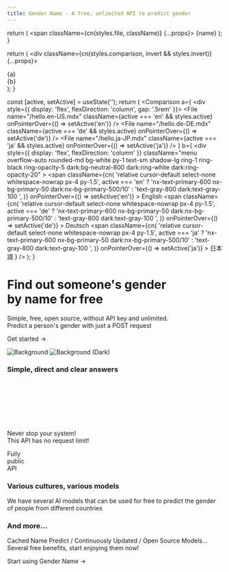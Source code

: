 ```yaml
---
title: Gender Name - A free, unlimited API to predict gender
---
```



  return (
    <span className={cn(styles.file, className)} {...props}>
      {name}
    </span>
  );
}

  return (
    <div className={cn(styles.comparison, invert && styles.invert)} {...props}>
      <div>{a}</div>
      <ArrowRightIcon width="1.2em" />
      <div>{b}</div>
    </div>
  );
}

  const [active, setActive] = useState('');
  return (
    <Comparison
      a={
        <div style={{ display: 'flex', flexDirection: 'column', gap: '.5rem' }}>
          <File
            name="/hello.en-US.mdx"
            className={active === 'en' && styles.active}
            onPointerOver={() => setActive('en')}
          />
          <File
            name="/hello.de-DE.mdx"
            className={active === 'de' && styles.active}
            onPointerOver={() => setActive('de')}
          />
          <File
            name="/hello.ja-JP.mdx"
            className={active === 'ja' && styles.active}
            onPointerOver={() => setActive('ja')}
          />
        </div>
      }
      b={
        <div
          style={{ display: 'flex', flexDirection: 'column' }}
          className="menu overflow-auto rounded-md bg-white py-1 text-sm shadow-lg ring-1 ring-black ring-opacity-5 dark:bg-neutral-800 dark:ring-white dark:ring-opacity-20"
        >
          <span
            className={cn(
              'relative cursor-default select-none whitespace-nowrap px-4 py-1.5',
              active === 'en'
                ? 'nx-text-primary-600 nx-bg-primary-50 dark:nx-bg-primary-500/10'
                : 'text-gray-800 dark:text-gray-100 ',
            )}
            onPointerOver={() => setActive('en')}
          >
            English
          </span>
          <span
            className={cn(
              'relative cursor-default select-none whitespace-nowrap px-4 py-1.5',
              active === 'de'
                ? 'nx-text-primary-600 nx-bg-primary-50 dark:nx-bg-primary-500/10'
                : 'text-gray-800 dark:text-gray-100 ',
            )}
            onPointerOver={() => setActive('de')}
          >
            Deutsch
          </span>
          <span
            className={cn(
              'relative cursor-default select-none whitespace-nowrap px-4 py-1.5',
              active === 'ja'
                ? 'nx-text-primary-600 nx-bg-primary-50 dark:nx-bg-primary-500/10'
                : 'text-gray-800 dark:text-gray-100 ',
            )}
            onPointerOver={() => setActive('ja')}
          >
            日本語
          </span>
        </div>
      }
    />
  );
}

<div className="home-content">
  <div className="content-container hero-container">
    <h1 className="headline">Find out someone's gender <br className='sm:block hidden'/>by name for free</h1>
    <p className="subtitle">
      Simple, free, open source, without API key and unlimited. <br className='sm:block hidden'/> Predict a person's gender with just a POST request
    </p>
    <p className="subtitle">
      <Link className={styles.cta} href="/docs">Get started <span>→</span></Link>
    </p>
  </div>
  <style jsx>{`
    .hero-container {
      display: flex;
      flex-direction: column;
      align-items: center;
      text-align: center;
    }
    .content-container {
      max-width: 90rem;
      padding-left: max(env(safe-area-inset-left),1.5rem);
      padding-right: max(env(safe-area-inset-right),1.5rem);
      margin: 0 auto;
    }
    .features-container {
      margin: 8rem 0 0;
      padding: 4rem 0;
      background-color: #f3f4f6;
      border-bottom: 1px solid #e5e7eb;
    }
    .features-container .content-container {
      margin-top: -8rem;
    }
    :global(.dark) .features-container {
      background-color: #000;
      border-bottom: 1px solid rgb(38,38,38);
    }
    .headline {
      display: inline-flex;
      font-size: 3.125rem;
      font-size: min(4.375rem, max(8vw, 2.5rem));
      font-weight: 700;
      font-feature-settings: initial;
      letter-spacing: -.12rem;
      margin-left: -0.2rem;
      margin-top: 3.4rem;
      line-height: 1.1;
      background-image: linear-gradient(146deg,#000,#757a7d);
      -webkit-background-clip: text;
      -webkit-text-fill-color: transparent;
      background-clip: text;
    }
    :global(.dark) .headline {
      background-image: linear-gradient(146deg,#fff,#757a7d);
    }
    .subtitle {
      font-size: 1.3rem;
      font-size: min(1.3rem, max(3.5vw, 1.2rem));
      font-feature-settings: initial;
      line-height: 1.6;
    }
    :global(#docs-card) {
      min-height: 650px;
      color: #fff;
      text-shadow: 0 0 1rem rgba(0,0,0,0.1);
    }
    :global(#docs-card img) {
      object-fit: cover;
      object-position: left;
      position: absolute;
      left: 0;
      right: 0;
      top: 0;
      bottom: 0;
      height: 100%;
      width: 100%;
      z-index: 0;
      user-select: none;
      pointer-events: none;
    }
    :global(#docs-card img:nth-child(2)) {
      display: none;
    }
    :global(.dark #docs-card img:nth-child(2)) {
      display: initial;
    }
    :global(.dark #docs-card img:nth-child(1)) {
      display: none;
    }
    :global(.feat-darkmode) {
      min-height: 300px;
    }
    :global(.feat-darkmode h3) {
      font-size: 48px;
    }
    @media screen and (max-width: 1200px) {
      :global(.feat-darkmode h3) {
        font-size: 4vw;
        font-size: min(48px, max(4vw, 30px));
      }
      .headline {
        letter-spacing: -.08rem;
      }
    }
    @media screen and (max-width: 1024px) {
      :global(#docs-card) {
        aspect-ratio: 135/86;
      }
    }
    @media screen and (max-width: 768px) {
      :global(#docs-card) {
        min-height: 348px;
        width: 100%;
        aspect-ratio: auto;
      }
      :global(#docs-card img) {
        object-position: -26px 0;
        width: 250%;
        max-width: initial;
      }
    }
  `}</style>

  <div className="features-container">
    <div className="content-container">
      <Features>
        <Feature index={0} large centered id="docs-card" href="/docs">
          <Image src={docsCard} alt="Background" loading="eager" />
          <Image src={docsCard} alt="Background (Dark)" loading="eager" />
          <h3>Simple, direct and clear answers</h3>
        </Feature>
        <Feature index={4} centered style={{
          display: 'flex',
          flexDirection: 'column',
          alignItems: 'center',
          justifyContent: 'center',
          backgroundImage: 'url(/assets/gradient-bg.jpeg)',
          backgroundSize: 'cover',
          backgroundPosition: 'center',
          color: '#fff'
        }} href="/docs">
          <svg fill="#ffffff" width="100px" height="100px" viewBox="0 0 16 16" xmlns="http://www.w3.org/2000/svg"><path d="M12.07 4.25c-1.62 0-3 .94-4.07 2.79-1.08-1.85-2.45-2.79-4.07-2.79A3.84 3.84 0 0 0 0 8a3.84 3.84 0 0 0 3.93 3.75c1.62 0 3-.94 4.07-2.79 1.08 1.85 2.45 2.79 4.07 2.79A3.84 3.84 0 0 0 16 8a3.84 3.84 0 0 0-3.93-3.75zM3.93 10.5A2.6 2.6 0 0 1 1.25 8a2.6 2.6 0 0 1 2.68-2.5c1.25 0 2.29.82 3.18 2.5-.89 1.68-1.93 2.5-3.18 2.5zm8.14 0c-1.25 0-2.29-.82-3.18-2.5.89-1.68 1.93-2.5 3.18-2.5A2.6 2.6 0 0 1 14.75 8a2.6 2.6 0 0 1-2.68 2.5z"/></svg>
          <p style={{
            textShadow: '0 2px 4px rgb(0 0 0 / 20%)'
          }}>Never stop your system! <br className="hide-medium"/>This API has no request limit!</p>
        </Feature>
        <Feature index={5} centered className="feat-darkmode" style={{
          display: 'flex',
          alignItems: 'center',
          justifyContent: 'center',
        }}>
          <motion.div
            animate={{
              backgroundPosition: ['0% 0%', '50% 40%', '50% 40%', '100% 100%'],
              backgroundImage: [`radial-gradient(farthest-corner, #e2e5ea, #e2e5ea)`, 'radial-gradient(farthest-corner, #06080a, #e2e5ea)', 'radial-gradient(farthest-corner, #06080a, #e2e5ea)', 'radial-gradient(farthest-corner, #e2e5ea, #e2e5ea)'],
            }}
            transition={{
              backgroundPosition: {
                times: [0, .5, .5, 1],
                type: 'spring',
                repeat: Infinity,
                duration: 10,
                delay: 1
              },
              backgroundImage: {
                times: [0, .2, .8, 1],
                repeat: Infinity,
                duration: 10,
                delay: 1
              },
            }}
            style={{
              position: 'absolute',
              top: 0,
              left: 0,
              width: '100%',
              height: '100%',
              backgroundImage: `radial-gradient(farthest-corner, #06080a, #e2e5ea)`,
              backgroundSize: '400% 400%',
              backgroundRepeat: 'no-repeat',
            }}
          />
          <motion.h3
            animate={{
              color: ['#dae5ff', '#fff', '#fff', '#dae5ff'],
            }}
            transition={{
              color: {
                times: [.25, .35, .7, .8],
                type: 'spring',
                repeat: Infinity,
                duration: 10,
                delay: 1
              },
            }}
            style={{
              position: 'relative',
              mixBlendMode: 'difference',
            }}
          >Fully <br />public <br />API</motion.h3>
        </Feature>
        <Feature index={6} large href="/docs">
            <h3>Various cultures, various models</h3>
            <p>We have several AI models that can be used for free to predict the gender of people from different countries</p>
        </Feature>
        <Feature index={10} large>
          <h3>And more...</h3>
          <p>Cached Name Predict / Continuously Updated / Open Source Models... <br/>Several free benefits, start enjoying them now!</p>
          <p className="subtitle"><Link className="!no-underline" href="/docs">Start using Gender Name →</Link></p>
        </Feature>
      </Features>
    </div>
  </div>
</div>
